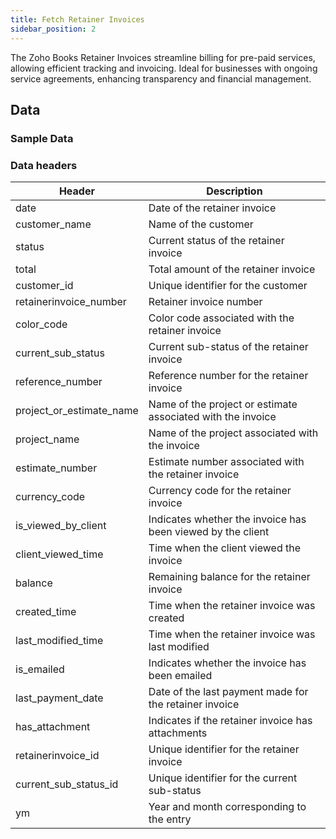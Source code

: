 ```yaml
---
title: Fetch Retainer Invoices
sidebar_position: 2
---
```



The Zoho Books Retainer Invoices streamline billing for pre-paid services, allowing efficient tracking and invoicing. Ideal for businesses with ongoing service agreements, enhancing transparency and financial management.

<AddJob
  template="gsheet_zoho_books_db_get_retainer_invoices"
/>


## Data

### Sample Data

<Gsheet
  src="https://docs.google.com/spreadsheets/d/1-gX-uq5YrTW-6gQJYM-mNXitEOfJLTiQCvPtV8CR1Yc/edit#gid=36538629"
/>


### Data headers

| Header                  | Description                                           |
|-------------------------|-------------------------------------------------------|
| date                    | Date of the retainer invoice                           |
| customer_name           | Name of the customer                                   |
| status                  | Current status of the retainer invoice                 |
| total                   | Total amount of the retainer invoice                   |
| customer_id             | Unique identifier for the customer                     |
| retainerinvoice_number  | Retainer invoice number                                |
| color_code              | Color code associated with the retainer invoice        |
| current_sub_status      | Current sub-status of the retainer invoice             |
| reference_number        | Reference number for the retainer invoice               |
| project_or_estimate_name| Name of the project or estimate associated with the invoice |
| project_name            | Name of the project associated with the invoice        |
| estimate_number         | Estimate number associated with the retainer invoice   |
| currency_code           | Currency code for the retainer invoice                 |
| is_viewed_by_client     | Indicates whether the invoice has been viewed by the client |
| client_viewed_time      | Time when the client viewed the invoice                |
| balance                 | Remaining balance for the retainer invoice             |
| created_time            | Time when the retainer invoice was created             |
| last_modified_time      | Time when the retainer invoice was last modified      |
| is_emailed              | Indicates whether the invoice has been emailed         |
| last_payment_date       | Date of the last payment made for the retainer invoice  |
| has_attachment          | Indicates if the retainer invoice has attachments      |
| retainerinvoice_id      | Unique identifier for the retainer invoice             |
| current_sub_status_id   | Unique identifier for the current sub-status           |
| ym                      | Year and month corresponding to the entry              |



<!---
## Others

### Similar jobs

Similar sort of data can be achieved by using get accounting transaction job and filtering it by invoice type. 

### Reports that use this job

Here are some of the report templates that use this job: 
-->